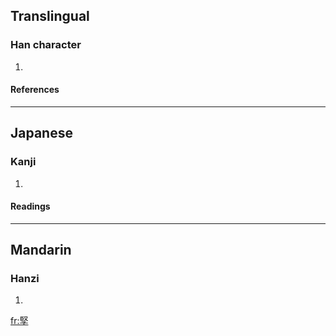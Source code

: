 ==Translingual==
===Han character===
{{Han char|rn=39|rad=子|as=08|sn=11|four=|canj=尸水弓木 (SEND)}}
# {{defn|Han|sort=子08}}
====References====
{{Han ref|kx=0280.040|dkj=06994|dj=0549.020|hdz=21016.120|uh=5B6F|ud=23407}}
----
==Japanese==

===Kanji===
{{ja-kanji|grade=|rs=子08}}
# {{defn|Japanese}} 
====Readings====
{{ja-readings|on=[[かん]] (kan), [[けん]] (ken)|kun=[[かたい]] (katai)}}





----
==Mandarin==
===Hanzi===
{{cmn-hanzi|pin=[[qiān]] (qian1)|wg=ch'ien<sup>1</sup>}}
# {{defn|Mandarin}}

[[fr:孯]]